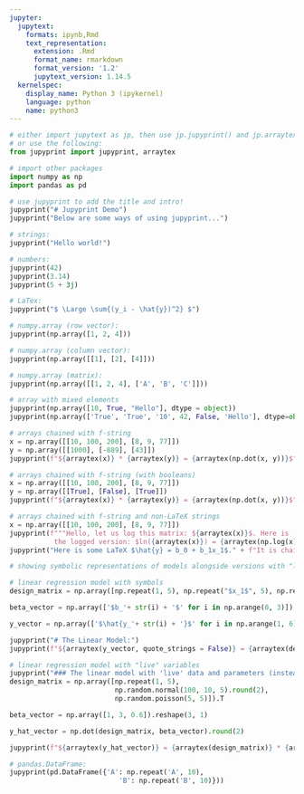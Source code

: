 ```yaml
---
jupyter:
  jupytext:
    formats: ipynb,Rmd
    text_representation:
      extension: .Rmd
      format_name: rmarkdown
      format_version: '1.2'
      jupytext_version: 1.14.5
  kernelspec:
    display_name: Python 3 (ipykernel)
    language: python
    name: python3
---
```


```python
# either import jupytext as jp, then use jp.jupyprint() and jp.arraytex()
# or use the following:
from jupyprint import jupyprint, arraytex

# import other packages
import numpy as np
import pandas as pd

# use jupyprint to add the title and intro!
jupyprint("# Jupyprint Demo")
jupyprint("Below are some ways of using jupyprint...")
```

```python
# strings:
jupyprint("Hello world!")
```

```python
# numbers:
jupyprint(42)
jupyprint(3.14)
jupyprint(5 + 3j)  
```

```python
# LaTex:
jupyprint("$ \Large \sum{(y_i - \hat{y})^2} $")
```

```python
# numpy.array (row vector):
jupyprint(np.array([1, 2, 4]))
```

```python
# numpy.array (column vector):
jupyprint(np.array([[1], [2], [4]]))
```

```python
# numpy.array (matrix):
jupyprint(np.array([[1, 2, 4], ['A', 'B', 'C']]))
```

```python
# array with mixed elements
jupyprint(np.array([10, True, "Hello"], dtype = object)) 
jupyprint(np.array(['True', 'True', '10', 42, False, 'Hello'], dtype=object))
```

```python
# arrays chained with f-string
x = np.array([[10, 100, 200], [8, 9, 77]])
y = np.array([[1000], [-889], [43]])
jupyprint(f"${arraytex(x)} * {arraytex(y)} = {arraytex(np.dot(x, y))}$")
```

```python
# arrays chained with f-string (with booleans)
x = np.array([[10, 100, 200], [8, 9, 77]])
y = np.array([[True], [False], [True]])
jupyprint(f"${arraytex(x)} * {arraytex(y)} = {arraytex(np.dot(x, y))}$")
```

```python
# arrays chained with f-string and non-LaTeX strings
x = np.array([[10, 100, 200], [8, 9, 77]])
jupyprint(f"""Hello, let us log this matrix: ${arraytex(x)}$. Here is
           the logged version: $ln({arraytex(x)}) = {arraytex(np.log(x).round(2))}$""")
jupyprint("Here is some LaTeX $\hat{y} = b_0 + b_1x_1$." + f"It is chained with LaTeX printouts of some matrix multiplication with the numpy arrays above: ${arraytex(x)} * {arraytex(y)} = {arraytex(np.dot(x, y))}$")
```

```python
# showing symbolic representations of models alongside versions with "live" variables

# linear regression model with symbols
design_matrix = np.array([np.repeat(1, 5), np.repeat("$x_1$", 5), np.repeat("$x_2$", 5)]).T

beta_vector = np.array(['$b_'+ str(i) + '$' for i in np.arange(0, 3)]).reshape(3, 1)

y_vector = np.array(['$\hat{y_'+ str(i) + '}$' for i in np.arange(1, 6)]).reshape(5, 1)

jupyprint("# The Linear Model:")
jupyprint(f"${arraytex(y_vector, quote_strings = False)} = {arraytex(design_matrix, quote_strings = False)} * {arraytex(beta_vector, quote_strings = False)}$")

# linear regression model with "live" variables
jupyprint("### The linear model with 'live' data and parameters (instead of symbols):")
design_matrix = np.array([np.repeat(1, 5),
                          np.random.normal(100, 10, 5).round(2),
                          np.random.poisson(5, 5)]).T

beta_vector = np.array([1, 3, 0.6]).reshape(3, 1)

y_hat_vector = np.dot(design_matrix, beta_vector).round(2)

jupyprint(f"${arraytex(y_hat_vector)} = {arraytex(design_matrix)} * {arraytex(beta_vector)}$")
```

```python
# pandas.DataFrame:
jupyprint(pd.DataFrame({'A': np.repeat('A', 10),
                           'B': np.repeat('B', 10)}))
```

